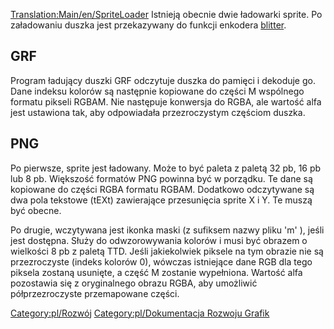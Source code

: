 [[Translation:Main/en/SpriteLoader]]
{{en/-}}
Istnieją obecnie dwie ładowarki sprite. Po załadowaniu duszka jest przekazywany do funkcji enkodera [[Main/pl/blitter|blitter]].

== GRF ==

Program ładujący duszki GRF odczytuje duszka do pamięci i dekoduje go. Dane indeksu kolorów są następnie kopiowane do części M wspólnego formatu pikseli RGBAM. Nie następuje konwersja do RGBA, ale wartość alfa jest ustawiona tak, aby odpowiadała przezroczystym częściom duszka.

== PNG ==

Po pierwsze, sprite jest ładowany. Może to być paleta z paletą 32 pb, 16 pb lub 8 pb. Większość formatów PNG powinna być w porządku. Te dane są kopiowane do części RGBA formatu RGBAM. Dodatkowo odczytywane są dwa pola tekstowe (tEXt) zawierające przesunięcia sprite X i Y. Te muszą być obecne.

Po drugie, wczytywana jest ikonka maski (z sufiksem nazwy pliku  'm' ), jeśli jest dostępna. Służy do odwzorowywania kolorów i musi być obrazem o wielkości 8 pb z paletą TTD. Jeśli jakiekolwiek piksele na tym obrazie nie są przezroczyste (indeks kolorów 0), wówczas istniejące dane RGB dla tego piksela zostaną usunięte, a część M zostanie wypełniona. Wartość alfa pozostawia się z oryginalnego obrazu RGBA, aby umożliwić półprzezroczyste przemapowane części.

<!--[[Category:en/Development]]--> [[Category:pl/Rozwój]]
<!--[[Category:en/Graphics Development Documentation]]--> [[Category:pl/Dokumentacja Rozwoju Grafik]]